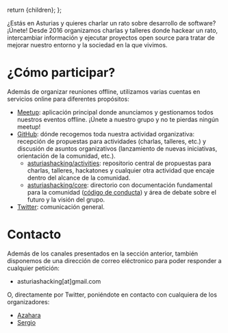 
  return <Page>{children}</Page>;
};

¿Estás en Asturias y quieres charlar un rato sobre desarrollo de software? ¡Únete! Desde 2016 organizamos charlas y talleres donde hackear un rato, intercambiar información y ejecutar proyectos open source para tratar de mejorar nuestro entorno y la sociedad en la que vivimos.

# ¿Cómo participar?

Además de organizar reuniones offline, utilizamos varias cuentas en servicios online para diferentes propósitos:

- [Meetup](https://meetup.com/asturiashacking): aplicación principal donde anunciamos y gestionamos todos nuestros eventos offline. ¡Únete a nuestro grupo y no te pierdas ningún meetup!
- [GitHub](https://github.com/asturiashacking): dónde recogemos toda nuestra actividad organizativa: recepción de propuestas para actividades (charlas, talleres, etc.) y discusión de asuntos organizativos (lanzamiento de nuevas iniciativas, orientación de la comunidad, etc.).
  - [asturiashacking/activities](https://github.com/asturiashacking/activities): repositorio central de propuestas para charlas, talleres, hackatones y cualquier otra actividad que encaje dentro del alcance de la comunidad.
  - [asturiashacking/core](https://github.com/asturiashacking/core): directorio con documentación fundamental para la comunidad ([código de conducta](https://github.com/asturiashacking/core/blob/master/coc/CODE_OF_CONDUCT.md)) y área de debate sobre el futuro y la visión del grupo.
- [Twitter](https://twitter.com/asturiashacking): comunicación general.

# Contacto

Además de los canales presentados en la sección anterior, también disponemos de una dirección de correo eléctronico para poder responder a cualquier petición:

- asturiashacking[at]gmail.com

O, directamente por Twitter, poniéndote en contacto con cualquiera de los organizadores:

- [Azahara](https://twitter.com/azahara_fergui)
- [Sergio](https://twitter.com/codecoolture)

